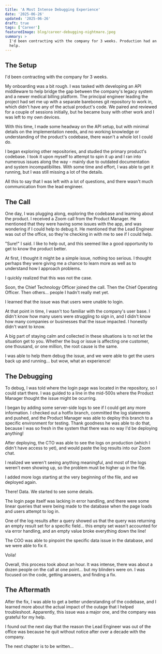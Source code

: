 ```yaml
---
title: 'A Most Intense Debugging Experience'
date: '2025-06-26'
updated: '2025-06-26'
draft: true
tags: ['Career']
featuredImage: blog/career-debugging-nightmare.jpeg
summary: >
  I'd been contracting with the company for 3 weeks. Production had an issue, and I was asked to
  help.
---
```


## The Setup

I'd been contracting with the company for 3 weeks.

My onboarding was a bit rough. I was tasked with developing an API middleware to help bridge the gap
between the company's legacy system and a newer medical billing platform. The principal engineer
leading the project had set me up with a separate barebones git repository to work in, which didn't
have any of the actual product's code. We paired and reviewed for a couple of sessions initially,
but he became busy with other work and I was left to my own devices.

With this time, I made some headway on the API setup, but with minimal details on the implementation
needs, and no working knowledge or understanding of the product's codebase, there wasn't a whole lot
I could do.

I began exploring other repositories, and studied the primary product's codebase. I took it upon
myself to attempt to spin it up and I ran into numerous issues along the way - mainly due to
outdated documentation and system incompatibilites. With some time and effort, I was able to get it
running, but I was still missing a lot of the details.

All this to say that I was left with a lot of questions, and there wasn't much communication from
the lead engineer.

## The Call

One day, I was plugging along, exploring the codebase and learning about the product. I received a
Zoom call from the Product Manager. He mentioned that they were having some issues with the app, and
was wondering if I could help to debug it. He mentioned that the Lead Engineer was out of the
office, so they're checking in with me to see if I could help.

"Sure!" I said. I like to help out, and this seemed like a good opportunity to get to know the
product better.

At first, I thought it might be a simple issue, nothing too serious. I thought perhaps they were
giving me a chance to learn more as well as to understand how I approach problems.

I quickly realized that this was not the case.

Soon, the Chief Technology Officer joined the call. Then the Chief Operating Officer. Then others...
people I hadn't really met yet.

I learned that the issue was that users were unable to login.

At that point in time, I wasn't too familiar with the company's user base. I didn't know how many
users were struggling to sign in, and I didn't know how many companies or businesses that the issue
impacted. I honestly didn't want to know.

A big part of staying calm and collected in these situations is to not let the situation get to you.
Whether the bug or issue is affecting one customer, one thousand, or one million, the root cause is
the same.

I was able to help them debug the issue, and we were able to get the users back up and running...
but wow, what an experience!

## The Debugging

To debug, I was told where the login page was located in the repository, so I could start there. I
was guided to a line in the mid-500s where the Product Manager thought the issue might be ocurring.

I began by adding some server-side logs to see if I could get any more information. I checked out a
hotfix branch, committed the log statements and pushed, and the Product Manager was able to deploy
this branch to a specific environment for testing. Thank goodness he was able to do that, because I
was so fresh in the system that there was no way I'd be deploying anything!

After deploying, the CTO was able to see the logs on production (which I didn't have access to yet),
and would paste the log results into our Zoom chat.

I realized we weren't seeing anything meaningful, and most of the logs weren't even showing up, so
the problem must be higher up in the file.

I added more logs starting at the very beginning of the file, and we deployed again.

There! Data. We started to see some details.

The login page itself was lacking in error handling, and there were some linear queries that were
being made to the database when the page loads and users attempt to log in.

One of the log results after a query showed us that the query was returning an empty result set for
a specific field... this empty set wasn't accounted for via error handling, and an empty value broke
everything down the line!

The COO was able to pinpoint the specific data issue in the database, and we were able to fix it.

Voila!

Overall, this process took about an hour. It was intense, there was about a dozen people on the call
at one point... but my blinders were on. I was focused on the code, getting answers, and finding a
fix.

## The Aftermath

After the fix, I was able to get a better understanding of the codebase, and I learned more about
the actual impact of the outage that I helped troubleshoot. Apparently, this issue was a major one,
and the company was grateful for my help.

I found out the next day that the reason the Lead Engineer was out of the office was because he quit
without notice after over a decade with the company.

The next chapter is to be written...
